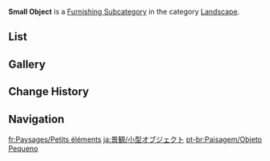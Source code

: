 {{Terminology Infobox
|title        = Small Object
|image        = Icon Housing Landscape Small Object.png
|type         = Item Groups
|type2        = Furnishing Subcategories
|type3        = Exterior Furnishings
|type4        = Landscape
}}
'''Small Object''' is a [[Furnishing Subcategory]] in the category [[Landscape]].

==List==
{{Furnishings by Category Table|Landscape Small Object|nocategory=1|version=1}}

==Gallery==
{{Furnishings by Category Gallery|Landscape Small Object}}

==Change History==
{{Change History|4.4}}

==Navigation==
{{Furnishing Navbox|exterior}}

[[Category:Landscape Small Object| ]]

[[fr:Paysages/Petits éléments]]
[[ja:景観/小型オブジェクト]]
[[pt-br:Paisagem/Objeto Pequeno]]
